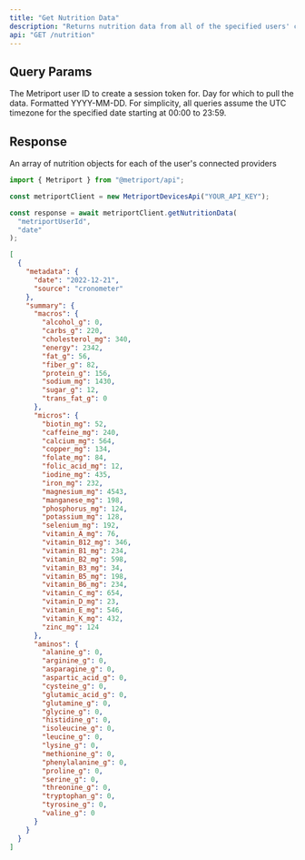 ```yaml
---
title: "Get Nutrition Data"
description: "Returns nutrition data from all of the specified users' connected providers."
api: "GET /nutrition"
---
```


## Query Params

<ParamField query="userId" type="string" required>
  The Metriport user ID to create a session token for.
</ParamField>

<ParamField query="date" type="string" required>
  Day for which to pull the data. Formatted YYYY-MM-DD.

  <Info>
    For simplicity, all queries assume the UTC timezone for the specified date
    starting at 00:00 to 23:59.
  </Info>
</ParamField>

## Response

<ResponseField name="nutrition" type="Nutrition[]">
  An array of nutrition objects for each of the user's connected providers
</ResponseField>

<ResponseExample>

```javascript Metriport SDK
import { Metriport } from "@metriport/api";

const metriportClient = new MetriportDevicesApi("YOUR_API_KEY");

const response = await metriportClient.getNutritionData(
  "metriportUserId",
  "date"
);
```

</ResponseExample>

```json
[
  {
    "metadata": {
      "date": "2022-12-21",
      "source": "cronometer"
    },
    "summary": {
      "macros": {
        "alcohol_g": 0,
        "carbs_g": 220,
        "cholesterol_mg": 340,
        "energy": 2342,
        "fat_g": 56,
        "fiber_g": 82,
        "protein_g": 156,
        "sodium_mg": 1430,
        "sugar_g": 12,
        "trans_fat_g": 0
      },
      "micros": {
        "biotin_mg": 52,
        "caffeine_mg": 240,
        "calcium_mg": 564,
        "copper_mg": 134,
        "folate_mg": 84,
        "folic_acid_mg": 12,
        "iodine_mg": 435,
        "iron_mg": 232,
        "magnesium_mg": 4543,
        "manganese_mg": 198,
        "phosphorus_mg": 124,
        "potassium_mg": 128,
        "selenium_mg": 192,
        "vitamin_A_mg": 76,
        "vitamin_B12_mg": 346,
        "vitamin_B1_mg": 234,
        "vitamin_B2_mg": 598,
        "vitamin_B3_mg": 34,
        "vitamin_B5_mg": 198,
        "vitamin_B6_mg": 234,
        "vitamin_C_mg": 654,
        "vitamin_D_mg": 23,
        "vitamin_E_mg": 546,
        "vitamin_K_mg": 432,
        "zinc_mg": 124
      },
      "aminos": {
        "alanine_g": 0,
        "arginine_g": 0,
        "asparagine_g": 0,
        "aspartic_acid_g": 0,
        "cysteine_g": 0,
        "glutamic_acid_g": 0,
        "glutamine_g": 0,
        "glycine_g": 0,
        "histidine_g": 0,
        "isoleucine_g": 0,
        "leucine_g": 0,
        "lysine_g": 0,
        "methionine_g": 0,
        "phenylalanine_g": 0,
        "proline_g": 0,
        "serine_g": 0,
        "threonine_g": 0,
        "tryptophan_g": 0,
        "tyrosine_g": 0,
        "valine_g": 0
      }
    }
  }
]
```
